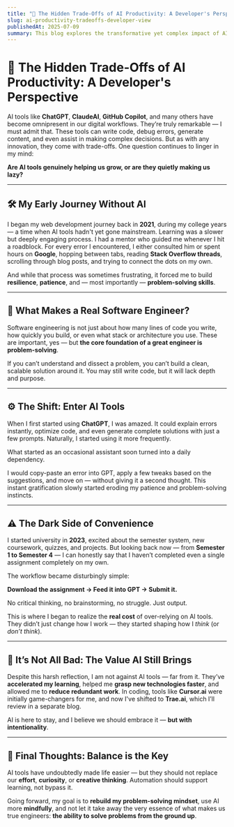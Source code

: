 ```yaml
---
title: "🤖 The Hidden Trade-Offs of AI Productivity: A Developer's Perspective"
slug: ai-productivity-tradeoffs-developer-view
publishedAt: 2025-07-09
summary: This blog explores the transformative yet complex impact of AI tools like ChatGPT, ClaudeAI, and GitHub Copilot on my learning and development journey. Reflecting on the shift from manual problem-solving to instant AI-generated solutions, the post highlights the hidden trade-offs — particularly the decline in critical thinking and self-reliance. While acknowledging the efficiency and learning benefits AI brings, I call for a more mindful, balanced use to preserve the core skills that define a true software engineer.
---
```


# 🤖 The Hidden Trade-Offs of AI Productivity: A Developer's Perspective

AI tools like **ChatGPT**, **ClaudeAI**, **GitHub Copilot**, and many others have become omnipresent in our digital workflows. They’re truly remarkable — I must admit that. These tools can write code, debug errors, generate content, and even assist in making complex decisions. But as with any innovation, they come with trade-offs. One question continues to linger in my mind:

**Are AI tools genuinely helping us grow, or are they quietly making us lazy?**

---

## 🛠️ My Early Journey Without AI

I began my web development journey back in **2021**, during my college years — a time when AI tools hadn't yet gone mainstream. Learning was a slower but deeply engaging process. I had a mentor who guided me whenever I hit a roadblock. For every error I encountered, I either consulted him or spent hours on **Google**, hopping between tabs, reading **Stack Overflow threads**, scrolling through blog posts, and trying to connect the dots on my own.

And while that process was sometimes frustrating, it forced me to build **resilience**, **patience**, and — most importantly — **problem-solving skills**.

---

## 🧠 What Makes a Real Software Engineer?

Software engineering is not just about how many lines of code you write, how quickly you build, or even what stack or architecture you use. These are important, yes — but **the core foundation of a great engineer is problem-solving**.

If you can’t understand and dissect a problem, you can’t build a clean, scalable solution around it. You may still write code, but it will lack depth and purpose.

---

## ⚙️ The Shift: Enter AI Tools

When I first started using **ChatGPT**, I was amazed. It could explain errors instantly, optimize code, and even generate complete solutions with just a few prompts. Naturally, I started using it more frequently.

What started as an occasional assistant soon turned into a daily dependency.

I would copy-paste an error into GPT, apply a few tweaks based on the suggestions, and move on — without giving it a second thought. This instant gratification slowly started eroding my patience and problem-solving instincts.

---

## ⚠️ The Dark Side of Convenience

I started university in **2023**, excited about the semester system, new coursework, quizzes, and projects. But looking back now — from **Semester 1 to Semester 4** — I can honestly say that I haven’t completed even a single assignment completely on my own.

The workflow became disturbingly simple:

**Download the assignment → Feed it into GPT → Submit it.**

No critical thinking, no brainstorming, no struggle. Just output.

This is where I began to realize the **real cost** of over-relying on AI tools. They didn’t just change how I work — they started shaping how I _think_ (or _don’t think_).

---

## 🌟 It’s Not All Bad: The Value AI Still Brings

Despite this harsh reflection, I am not against AI tools — far from it. They’ve **accelerated my learning**, helped me **grasp new technologies faster**, and allowed me to **reduce redundant work**. In coding, tools like **Cursor.ai** were initially game-changers for me, and now I've shifted to **Trae.ai**, which I’ll review in a separate blog.

AI is here to stay, and I believe we should embrace it — **but with intentionality**.

---

## 🧭 Final Thoughts: Balance is the Key

AI tools have undoubtedly made life easier — but they should not replace our **effort**, **curiosity**, or **creative thinking**. Automation should support learning, not bypass it.

Going forward, my goal is to **rebuild my problem-solving mindset**, use AI more **mindfully**, and not let it take away the very essence of what makes us true engineers: **the ability to solve problems from the ground up**.
